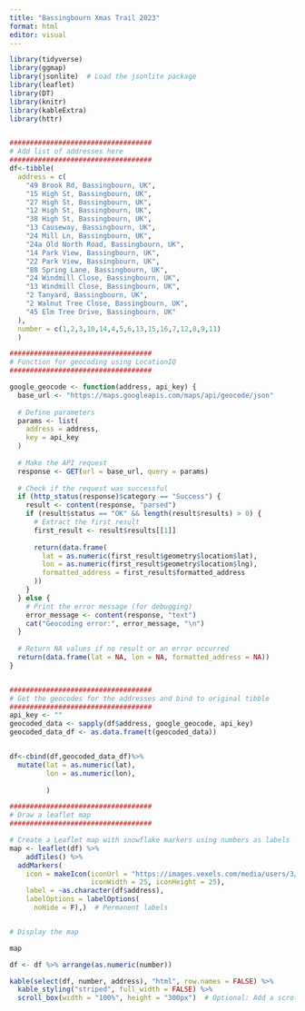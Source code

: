 ```yaml
---
title: "Bassingbourn Xmas Trail 2023"
format: html
editor: visual
---
```


```r
library(tidyverse)
library(ggmap)
library(jsonlite)  # Load the jsonlite package
library(leaflet)
library(DT)
library(knitr)
library(kableExtra)
library(httr)


###################################
# Add list of addresses here
###################################
df<-tibble(
  address = c(
    "49 Brook Rd, Bassingbourn, UK",
    "15 High St, Bassingbourn, UK",
    "27 High St, Bassingbourn, UK",
    "12 High St, Bassingbourn, UK",
    "38 High St, Bassingbourn, UK",
    "13 Causeway, Bassingbourn, UK",
    "24 Mill Ln, Bassingbourn, UK",
    "24a Old North Road, Bassingbourn, UK",
    "14 Park View, Bassingbourn, UK",
    "22 Park View, Bassingbourn, UK",
    "88 Spring Lane, Bassingbourn, UK",
    "24 Windmill Close, Bassingbourn, UK",
    "13 Windmill Close, Bassingbourn, UK",
    "2 Tanyard, Bassingbourn, UK",
    "2 Walnut Tree Close, Bassingbourn, UK",
    "45 Elm Tree Drive, Bassingbourn, UK"
  ),
  number = c(1,2,3,10,14,4,5,6,13,15,16,7,12,8,9,11)
  )

###################################
# Function for geocoding using LocationIQ
###################################

google_geocode <- function(address, api_key) {
  base_url <- "https://maps.googleapis.com/maps/api/geocode/json"
  
  # Define parameters
  params <- list(
    address = address,
    key = api_key
  )
  
  # Make the API request
  response <- GET(url = base_url, query = params)
  
  # Check if the request was successful
  if (http_status(response)$category == "Success") {
    result <- content(response, "parsed")
    if (result$status == "OK" && length(result$results) > 0) {
      # Extract the first result
      first_result <- result$results[[1]]
      
      return(data.frame(
        lat = as.numeric(first_result$geometry$location$lat),
        lon = as.numeric(first_result$geometry$location$lng),
        formatted_address = first_result$formatted_address
      ))
    }
  } else {
    # Print the error message (for debugging)
    error_message <- content(response, "text")
    cat("Geocoding error:", error_message, "\n")
  }
  
  # Return NA values if no result or an error occurred
  return(data.frame(lat = NA, lon = NA, formatted_address = NA))
}


###################################
# Get the geocodes for the addresses and bind to original tibble
###################################
api_key <- ""
geocoded_data <- sapply(df$address, google_geocode, api_key)
geocoded_data_df <- as.data.frame(t(geocoded_data))


df<-cbind(df,geocoded_data_df)%>% 
  mutate(lat = as.numeric(lat),
         lon = as.numeric(lon),
         
         )

###################################
# Draw a leaflet map
###################################

# Create a Leaflet map with snowflake markers using numbers as labels
map <- leaflet(df) %>%
    addTiles() %>% 
  addMarkers(
    icon = makeIcon(iconUrl = "https://images.vexels.com/media/users/3/128626/isolated/preview/f30fc1dda925b2ceeaef55263ef85b8a-red-xmas-snowflake-by-vexels.png", 
                    iconWidth = 25, iconHeight = 25),
    label = ~as.character(df$address),
    labelOptions = labelOptions(
      noHide = F),)  # Permanent labels


# Display the map


```

```r
map
```

```r
df <- df %>% arrange(as.numeric(number))

kable(select(df, number, address), "html", row.names = FALSE) %>%
  kable_styling("striped", full_width = FALSE) %>%
  scroll_box(width = "100%", height = "300px")  # Optional: Add a scroll box if needed

```

